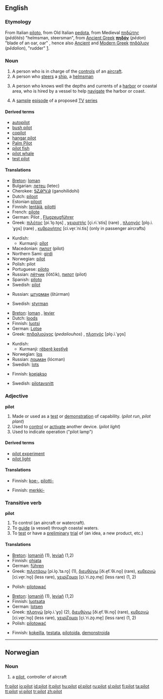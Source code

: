 ==English==

===Etymology===
From Italian [[piloto]], from Old Italian [[pedota]], from Medieval {{Gr.}} [[πηδώτης]] (''pēdōtēs'') "helmsman, steersman", from  [[Ancient Greek]] '''[[πηδόν]]''' (''pēdon'') "blade of an oar, oar" [http://www.perseus.tufts.edu/cgi-bin/ptext?layout.reflang=greek;layout.refembed=2;layout.refwordcount=1;layout.refdoc=Perseus%3Atext%3A1999.04.0057;layout.reflookup=phdo%2Fn;layout.refcit=entry%3Dphda%2Flion;doc=Perseus%3Atext%3A1999.04.0057%3Aentry%3D%2382908  ], hence also [[Ancient Greek|Ancient]] and [[Modern Greek]] [[πηδάλιον]] (''pēdalion''), "rudder" [http://www.perseus.tufts.edu/cgi-bin/ptext?doc=Perseus%3Atext%3A1999.04.0057%3Aentry%3D%2382894].

===Noun===
{{en-noun}}

# A person who is in charge of the [[control]]s of an [[aircraft]].
# A person who [[steer]]s a [[ship]], a [[helmsman]]
# {{nautical}} A person who knows well the depths and currents of a [[harbor]] or coastal area, who is hired by a vessel to help [[navigate]] the harbor or coast.
# A [[sample]] [[episode]] of a proposed [[TV]] [[series]]

====Derived terms====
*[[autopilot]]
*[[bush pilot]]
*[[copilot]]
*[[hangar pilot]]
*[[Palm Pilot]]
*[[pilot fish]]
*[[pilot whale]]
*[[test pilot]]

====Translations====
{{trans-top|controller of aircraft}}
*[[Breton]]: [[loman]] {{m}}
*Bulgarian: [[летец]] (letec)
*Cherokee: [[ᎦᏃᎯᎵᏙᎯ]] (ganohilidohi)
*Dutch: [[piloot]] {{m}}
*Estonian [[piloot]]
*Finnish: [[lentäjä]], [[pilotti]]
*French: [[pilote]]  {{m}}
*German: Pilot {{m}}, [[Flugzeugführer]] {{m}}
*Greek: [[πιλότος]] [pi.ˈlo̞.to̞s] {{m}}, [[χειριστής]] [çi.ri.ˈstis] (rare) {{m}}, [[πλοηγός]] [plo̞.i.ˈɣo̞s] (rare) {{m}}, [[κυβερνήτης]] [ci.ve̞r.ˈni.tis] (only in passenger aircrafts) {{m}}
{{trans-mid}}
*Kurdish:
**Kurmanji: [[pîlot]]
*Macedonian: [[пилот]] (pilot)
*Northern Sami: [[girdi]]
*Norwegian: [[#Norwegian|pilot]] {{m}}
*Polish: pilot {{m}}
*Portuguese: [[piloto]] {{m}}
*Russian: [[летчик|лётчик]] (lǒtčik), [[пилот]] (pilot)
*Spanish: [[piloto]] {{m}}
*Swedish: [[#Swedish|pilot]] {{c}}
{{trans-bottom}}

{{trans-top|helmsman}}
*Russian: [[штурман]] (štúrman) {{m}}
{{trans-mid}}
*Swedish: [[styrman]] {{c}}
{{trans-bottom}}

{{trans-top|person who helps navigate the harbor or coast}}
*[[Breton]]: [[loman]] {{m}}, [[levier]]
*Dutch: [[loods]] {{m}}
*Finnish: [[luotsi]]
*German: [[Lotse]] {{m}}
*Greek: [[πηδαλιούχος]] (''pedaliouhos'') {{m}}, [[πλοηγός]] [plo̞.i.ˈɣo̞s] {{m}}
{{trans-mid}}
*Kurdish:
**Kurmanji: [[rêberê keştîyê]]
*Norwegian: [[los]] {{m}}
*Russian: [[лоцман]] (lócman) {{m}}
*Swedish: [[lots]] {{c}}
{{trans-bottom}}

{{trans-top|sample TV series episode}}
*Finnish: [[koejakso]]
{{trans-mid}}
*Swedish: [[pilotavsnitt]] {{n}}
{{trans-bottom}}

===Adjective===
'''pilot'''

# Made or used as a [[test]] or [[demonstration]] of capability. (''pilot run'', ''pilot plant'')
# Used to [[control]] or [[activate]] another device. (''pilot light'')
# Used to indicate operation ("pilot lamp")

====Derived terms====
*[[pilot experiment]]
*[[pilot light]]

====Translations====
{{trans-top|made or used as a test}}
*Finnish: [[koe-]], [[pilotti-]]
{{trans-bottom}}

{{trans-top|used as indicator}}
*Finnish: [[merkki-]]
{{trans-bottom}}

===Transitive verb===
{{rfc-trverb|Transitive verb}}
'''pilot'''

# To control (an aircraft or watercraft).
# To [[guide]] (a vessel) through coastal waters.
# To [[test]] or have a [[preliminary]] [[trial]] of (an idea, a new product, etc.)

====Translations====
{{trans-top|to ctrl an aircraft or watercraft}}
*[[Breton]]: [[lomaniñ]] (1), [[leviañ]] (1,2)
*Finnish: [[ohjata]]
*German: [[führen]]
*Greek: [[πιλοτάρω]] [pi.lo̞.ˈta.ro̞] (1), [[διευθύνω]] [ði.e̞f.ˈθi.no̞] (rare), [[κυβερνώ]] [ci.ve̞r.ˈno̞] (less rare), [[χειρίζομαι]] [çi.ˈri.zo̞.me̞] (less rare) (1, 2)
{{trans-mid}}
*Polish: [[pilotować]]
{{trans-bottom}}

{{trans-top|to guide through coastal waters}}
*[[Breton]]: [[lomaniñ]] (1), [[leviañ]] (1,2)
*Finnish: [[luotsata]]
*German: [[lotsen]]
*Greek: [[πλοηγώ]] [plo̞.i.ˈɣo̞] (2), [[διευθύνω]] [ði.e̞f.ˈθi.no̞] (rare), [[κυβερνώ]] [ci.ve̞r.ˈno̞] (less rare), [[χειρίζομαι]] [çi.ˈri.zo̞.me̞] (less rare) (1, 2)
*Polish: [[pilotować]]
{{trans-bottom}}

{{trans-top|to test}}
*Finnish: [[kokeilla]], [[testata]], [[pilotoida]], [[demonstroida]]
{{trans-bottom}}

----

==Norwegian==

===Noun===
{{no-noun-m1|pilot}}

# a [[#English|pilot]], controller of aircraft

[[fr:pilot]]
[[io:pilot]]
[[id:pilot]]
[[it:pilot]]
[[hu:pilot]]
[[pl:pilot]]
[[ru:pilot]]
[[sl:pilot]]
[[fi:pilot]]
[[ta:pilot]]
[[tt:pilot]]
[[vi:pilot]]
[[tr:pilot]]
[[zh:pilot]]